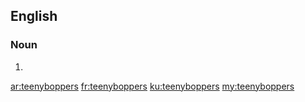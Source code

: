 {{also|teeny-boppers}}
==English==

===Noun===
{{head|en|noun plural form}}

# {{plural of|teenybopper|lang=en}}

[[ar:teenyboppers]]
[[fr:teenyboppers]]
[[ku:teenyboppers]]
[[my:teenyboppers]]